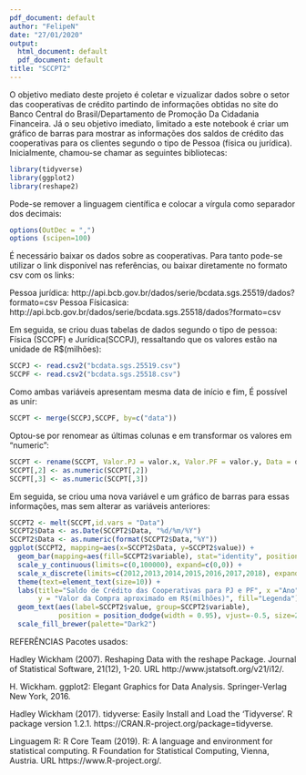 ---
pdf_document: default
author: "FelipeN"
date: "27/01/2020"
output:
  html_document: default
  pdf_document: default
title: "SCCPT2"
---
O objetivo mediato deste projeto é coletar e vizualizar dados sobre o setor das cooperativas de crédito partindo de informações obtidas no site do Banco Central do Brasil/Departamento de Promoção Da Cidadania Financeira. Já o seu objetivo imediato, limitado a este notebook é criar um gráfico de barras para mostrar as informações dos saldos de crédito das cooperativas para os clientes segundo o tipo de Pessoa (física ou jurídica). 
Inicialmente, chamou-se chamar as seguintes bibliotecas:

```{r}
library(tidyverse)
library(ggplot2)
library(reshape2)
```

Pode-se remover a linguagem científica e colocar a vírgula como separador dos decimais:

```{r}
options(OutDec = ",")
options (scipen=100)
```

É necessário baixar os dados sobre as cooperativas. Para tanto pode-se utilizar o link disponível nas referências, ou baixar diretamente no formato csv com os links:

Pessoa jurídica: http://api.bcb.gov.br/dados/serie/bcdata.sgs.25519/dados?formato=csv
Pessoa Físicasica: http://api.bcb.gov.br/dados/serie/bcdata.sgs.25518/dados?formato=csv 

Em seguida, se criou duas tabelas de dados segundo o tipo de pessoa: Física (SCCPF) e Jurídica(SCCPJ), ressaltando que os valores estão na unidade de R$(milhões):

```{r}
SCCPJ <- read.csv2("bcdata.sgs.25519.csv")
SCCPF <- read.csv2("bcdata.sgs.25518.csv")
```

Como ambas variáveis apresentam mesma data de início e fim, É possível as unir:

```{r}
SCCPT <- merge(SCCPJ,SCCPF, by=c("data"))
```

Optou-se por renomear as últimas colunas e em transformar os valores em "numeric":

```{r}
SCCPT <- rename(SCCPT, Valor.PJ = valor.x, Valor.PF = valor.y, Data = data)
SCCPT[,2] <- as.numeric(SCCPT[,2])
SCCPT[,3] <- as.numeric(SCCPT[,3])
```

Em seguida, se criou uma nova variável e um gráfico de barras para essas informações, mas sem alterar as variáveis anteriores:

```{r}
SCCPT2 <- melt(SCCPT,id.vars = "Data")
SCCPT2$Data <- as.Date(SCCPT2$Data, "%d/%m/%Y")
SCCPT2$Data <- as.numeric(format(SCCPT2$Data,"%Y"))
ggplot(SCCPT2, mapping=aes(x=SCCPT2$Data, y=SCCPT2$value)) + 
  geom_bar(mapping=aes(fill=SCCPT2$variable), stat="identity", position='dodge') + 
  scale_y_continuous(limits=c(0,100000), expand=c(0,0)) +
  scale_x_discrete(limits=c(2012,2013,2014,2015,2016,2017,2018), expand=c(0,0)) +
  theme(text=element_text(size=10)) +
  labs(title="Saldo de Crédito das Cooperativas para PJ e PF", x ="Ano", 
       y = "Valor da Compra aproximado em R$(milhões)", fill="Legenda") + 
  geom_text(aes(label=SCCPT2$value, group=SCCPT2$variable), 
            position = position_dodge(width = 0.95), vjust=-0.5, size=2.5) +
  scale_fill_brewer(palette="Dark2") 
```
REFERÊNCIAS
Pacotes usados:

Hadley Wickham (2007). Reshaping Data with the reshape Package. Journal of
Statistical Software, 21(12), 1-20. URL http://www.jstatsoft.org/v21/i12/.
  
H. Wickham. ggplot2: Elegant Graphics for Data Analysis. Springer-Verlag New York,
2016.

Hadley Wickham (2017). tidyverse: Easily Install and Load the 'Tidyverse'. R package
version 1.2.1. https://CRAN.R-project.org/package=tidyverse.

Linguagem R:
R Core Team (2019). R: A language and environment for statistical computing. R
Foundation for Statistical Computing, Vienna, Austria. URL https://www.R-project.org/.
